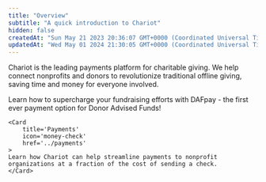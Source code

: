 ```yaml
---
title: "Overview"
subtitle: "A quick introduction to Chariot"
hidden: false
createdAt: "Sun May 21 2023 20:36:07 GMT+0000 (Coordinated Universal Time)"
updatedAt: "Wed May 01 2024 21:30:05 GMT+0000 (Coordinated Universal Time)"
---
```


Chariot is the leading payments platform for charitable giving.
We help connect nonprofits and donors to revolutionize traditional offline giving, saving time and money for everyone involved.

<CardGroup cols={2}>
    <Card
        title='Fundraising'
        icon='box-heart'
        href='../fundraising'
    >
    Learn how to supercharge your fundraising efforts with DAFpay - the first ever payment option for Donor Advised Funds!
    </Card>

    <Card
        title='Payments'
        icon='money-check'
        href='../payments'
    >
    Learn how Chariot can help streamline payments to nonprofit organizations at a fraction of the cost of sending a check.
    </Card>
</CardGroup>
